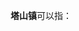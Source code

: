 '''塔山镇'''可以指：
{{PRC admin/disambig|32/03/05/105/000|32/07/21/107/000|51/07/22/104/000}}
{{disambig|cat=三字中国镇名消歧义}}